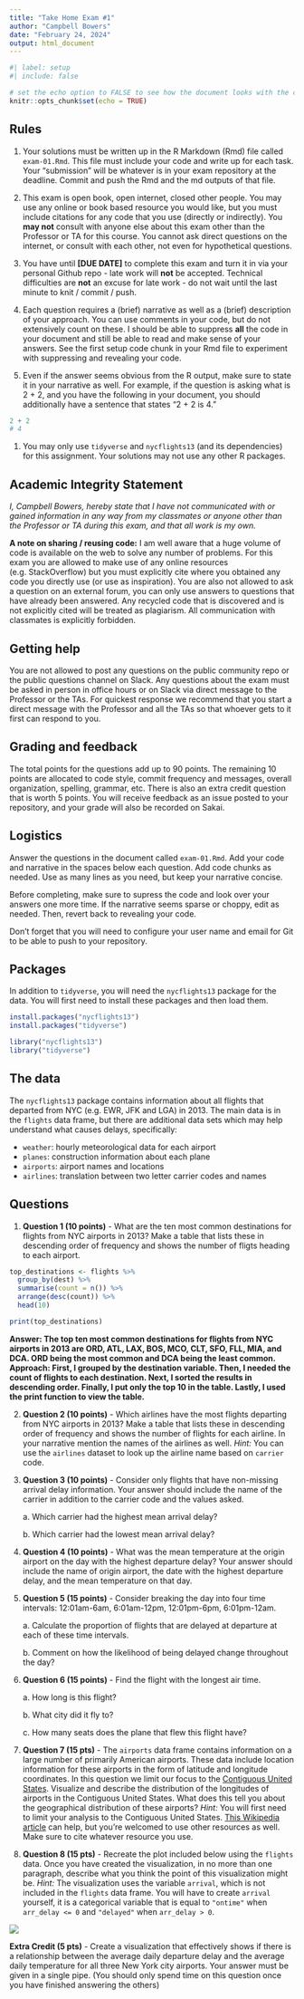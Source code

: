 ```yaml
---
title: "Take Home Exam #1"
author: "Campbell Bowers"
date: "February 24, 2024"
output: html_document
---
```


```r
#| label: setup
#| include: false

# set the echo option to FALSE to see how the document looks with the code suppressed
knitr::opts_chunk$set(echo = TRUE)
```

## Rules

1.  Your solutions must be written up in the R Markdown (Rmd) file called `exam-01.Rmd`.
    This file must include your code and write up for each task.
    Your "submission" will be whatever is in your exam repository at the deadline.
    Commit and push the Rmd and the md outputs of that file.

2.  This exam is open book, open internet, closed other people.
    You may use any online or book based resource you would like, but you must include citations for any code that you use (directly or indirectly).
    You **may not** consult with anyone else about this exam other than the Professor or TA for this course.
    You cannot ask direct questions on the internet, or consult with each other, not even for hypothetical questions.

3.  You have until **[DUE DATE]** to complete this exam and turn it in via your personal Github repo - late work will **not** be accepted.
    Technical difficulties are **not** an excuse for late work - do not wait until the last minute to knit / commit / push.

4.  Each question requires a (brief) narrative as well as a (brief) description of your approach.
    You can use comments in your code, but do not extensively count on these.
    I should be able to suppress **all** the code in your document and still be able to read and make sense of your answers.
    See the first setup code chunk in your Rmd file to experiment with suppressing and revealing your code.

5.  Even if the answer seems obvious from the R output, make sure to state it in your narrative as well.
    For example, if the question is asking what is 2 + 2, and you have the following in your document, you should additionally have a sentence that states "2 + 2 is 4."

``` r
2 + 2
# 4
```

1.  You may only use `tidyverse` and `nycflights13` (and its dependencies) for this assignment. Your solutions may not use any other R packages.

## Academic Integrity Statement

*I, Campbell Bowers, hereby state that I have not communicated with or gained information in any way from my classmates or anyone other than the Professor or TA during this exam, and that all work is my own.*

**A note on sharing / reusing code:** I am well aware that a huge volume of code is available on the web to solve any number of problems.
For this exam you are allowed to make use of any online resources (e.g. StackOverflow) but you must explicitly cite where you obtained any code you directly use (or use as inspiration).
You are also not allowed to ask a question on an external forum, you can only use answers to questions that have already been answered.
Any recycled code that is discovered and is not explicitly cited will be treated as plagiarism.
All communication with classmates is explicitly forbidden.

## Getting help

You are not allowed to post any questions on the public community repo or the public questions channel on Slack.
Any questions about the exam must be asked in person in office hours or on Slack via direct message to the Professor or the TAs.
For quickest response we recommend that you start a direct message with the Professor and all the TAs so that whoever gets to it first can respond to you.

## Grading and feedback

The total points for the questions add up to 90 points.
The remaining 10 points are allocated to code style, commit frequency and messages, overall organization, spelling, grammar, etc.
There is also an extra credit question that is worth 5 points.
You will receive feedback as an issue posted to your repository, and your grade will also be recorded on Sakai.

## Logistics

Answer the questions in the document called `exam-01.Rmd`.
Add your code and narrative in the spaces below each question.
Add code chunks as needed.
Use as many lines as you need, but keep your narrative concise.

Before completing, make sure to supress the code and look over your answers one more time.
If the narrative seems sparse or choppy, edit as needed.
Then, revert back to revealing your code.

Don't forget that you will need to configure your user name and email for Git to be able to push to your repository.

## Packages

In addition to `tidyverse`, you will need the `nycflights13` package for the data.
You will first need to install these packages and then load them.

```r
install.packages("nycflights13")
install.packages("tidyverse")
```
```r
library("nycflights13")
library("tidyverse")
```
## The data

The `nycflights13` package contains information about all flights that departed from NYC (e.g. EWR, JFK and LGA) in 2013.
The main data is in the `flights` data frame, but there are additional data sets which may help understand what causes delays, specifically:

-   `weather`: hourly meteorological data for each airport
-   `planes`: construction information about each plane
-   `airports`: airport names and locations
-   `airlines`: translation between two letter carrier codes and names

## Questions

1.  **Question 1 (10 points)** - What are the ten most common destinations for flights from NYC airports in 2013?
    Make a table that lists these in descending order of frequency and shows the number of fligts heading to each airport.
```r
top_destinations <- flights %>%
  group_by(dest) %>%
  summarise(count = n()) %>%
  arrange(desc(count)) %>%
  head(10)

print(top_destinations)
```
**Answer: The top ten most common destinations for flights from NYC airports in 2013 are ORD, ATL, LAX, BOS, MCO, CLT, SFO, FLL, MIA, and DCA. ORD being the most common and DCA being the least common.** **Approach: First, I grouped by the destination variable. Then, I needed the count of flights to each destination. Next, I sorted the results in descending order. Finally, I put only the top 10 in the table. Lastly, I used the print function to view the table.** 

2.  **Question 2 (10 points)** - Which airlines have the most flights departing from NYC airports in 2013?
    Make a table that lists these in descending order of frequency and shows the number of flights for each airline.
    In your narrative mention the names of the airlines as well.
    *Hint:* You can use the `airlines` dataset to look up the airline name based on `carrier` code.

3.  **Question 3 (10 points)** - Consider only flights that have non-missing arrival delay information.
    Your answer should include the name of the carrier in addition to the carrier code and the values asked.

    a\.
    Which carrier had the highest mean arrival delay?

    b\.
    Which carrier had the lowest mean arrival delay?

4.  **Question 4 (10 points)** - What was the mean temperature at the origin airport on the day with the highest departure delay?
    Your answer should include the name of origin airport, the date with the highest departure delay, and the mean temperature on that day.

5.  **Question 5 (15 points)** - Consider breaking the day into four time intervals: 12:01am-6am, 6:01am-12pm, 12:01pm-6pm, 6:01pm-12am.

    a\.
    Calculate the proportion of flights that are delayed at departure at each of these time intervals.

    b\.
    Comment on how the likelihood of being delayed change throughout the day?

6.  **Question 6 (15 points)** - Find the flight with the longest air time.

    a\.
    How long is this flight?

    b\.
    What city did it fly to?

    c\.
    How many seats does the plane that flew this flight have?

7.  **Question 7 (15 pts)** - The `airports` data frame contains information on a large number of primarily American airports.
    These data include location information for these airports in the form of latitude and longitude coordinates.
    In this question we limit our focus to the [Contiguous United States](https://en.wikipedia.org/wiki/Contiguous_United_States).
    Visualize and describe the distribution of the longitudes of airports in the Contiguous United States.
    What does this tell you about the geographical distribution of these airports?
    *Hint:* You will first need to limit your analysis to the Contiguous United States.
    [This Wikipedia article](https://en.wikipedia.org/wiki/List_of_extreme_points_of_the_United_States) can help, but you're welcomed to use other resources as well.
    Make sure to cite whatever resource you use.

8.  **Question 8 (15 pts)** - Recreate the plot included below using the `flights` data.
    Once you have created the visualization, in no more than one paragraph, describe what you think the point of this visualization might be.
    *Hint:* The visualization uses the variable `arrival`, which is not included in the `flights` data frame.
    You will have to create `arrival` yourself, it is a categorical variable that is equal to `"ontime"` when `arr_delay <= 0` and `"delayed"` when `arr_delay > 0`.

![](img/plot-to-recreate.png)

**Extra Credit (5 pts)** - Create a visualization that effectively shows if there is a relationship between the average daily departure delay and the average daily temperature for all three New York city airports.
Your answer must be given in a single pipe.
(You should only spend time on this question once you have finished answering the others)